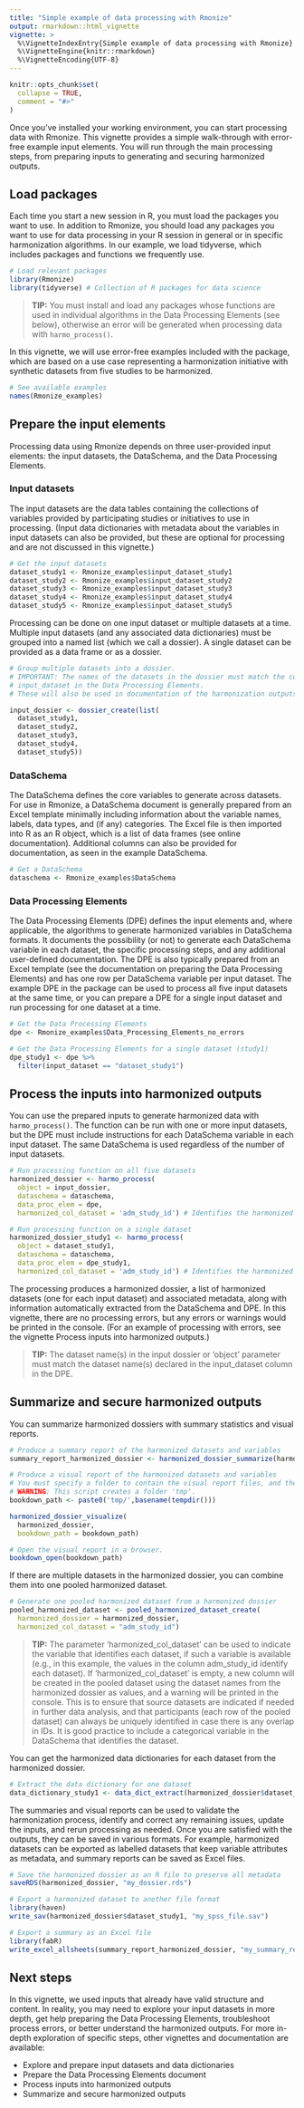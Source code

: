 ```yaml
---
title: "Simple example of data processing with Rmonize"
output: rmarkdown::html_vignette
vignette: >
  %\VignetteIndexEntry{Simple example of data processing with Rmonize}
  %\VignetteEngine{knitr::rmarkdown}
  %\VignetteEncoding{UTF-8}
---
```


```r
knitr::opts_chunk$set(
  collapse = TRUE,
  comment = "#>"
)
```

Once you've installed your working environment, you can start processing data with Rmonize. This vignette provides a simple walk-through with error-free example input elements. You will run through the main processing steps, from preparing inputs to generating and securing harmonized outputs.

## Load packages

Each time you start a new session in R, you must load the packages you want to use. In addition to Rmonize, you should load any packages you want to use for data processing in your R session in general or in specific harmonization algorithms. In our example, we load tidyverse, which includes packages and functions we frequently use.

```r
# Load relevant packages
library(Rmonize)
library(tidyverse) # Collection of R packages for data science
```

> **TIP:** You must install and load any packages whose functions are used in individual algorithms in the Data Processing Elements (see below), otherwise an error will be generated when processing data with `harmo_process()`.

In this vignette, we will use error-free examples included with the package, which are based on a use case representing a harmonization initiative with synthetic datasets from five studies to be harmonized.

```r
# See available examples
names(Rmonize_examples)
```

## Prepare the input elements

Processing data using Rmonize depends on three user-provided input elements: the input datasets, the DataSchema, and the Data Processing Elements.

### Input datasets

The input datasets are the data tables containing the collections of variables provided by participating studies or initiatives to use in processing. (Input data dictionaries with metadata about the variables in input datasets can also be provided, but these are optional for processing and are not discussed in this vignette.)

```r
# Get the input datasets
dataset_study1 <- Rmonize_examples$input_dataset_study1
dataset_study2 <- Rmonize_examples$input_dataset_study2
dataset_study3 <- Rmonize_examples$input_dataset_study3
dataset_study4 <- Rmonize_examples$input_dataset_study4
dataset_study5 <- Rmonize_examples$input_dataset_study5
```

Processing can be done on one input dataset or multiple datasets at a time. Multiple input datasets (and any associated data dictionaries) must be grouped into a named list (which we call a dossier). A single dataset can be provided as a data frame or as a dossier.

```r
# Group multiple datasets into a dossier.
# IMPORTANT: The names of the datasets in the dossier must match the column
# input_dataset in the Data Processing Elements.
# These will also be used in documentation of the harmonization outputs.

input_dossier <- dossier_create(list(
  dataset_study1,
  dataset_study2,
  dataset_study3,
  dataset_study4,
  dataset_study5))
```

### DataSchema

The DataSchema defines the core variables to generate across datasets. For use in Rmonize, a DataSchema document is generally prepared from an Excel template minimally including information about the variable names, labels, data types, and (if any) categories. The Excel file is then imported into R as an R object, which is a list of data frames (see online documentation). Additional columns can also be provided for documentation, as seen in the example DataSchema.

```r
# Get a DataSchema
dataschema <- Rmonize_examples$DataSchema
```

### Data Processing Elements

The Data Processing Elements (DPE) defines the input elements and, where applicable, the algorithms to generate harmonized variables in DataSchema formats. It documents the possibility (or not) to generate each DataSchema variable in each dataset, the specific processing steps, and any additional user-defined documentation. The DPE is also typically prepared from an Excel template (see the documentation on preparing the Data Processing Elements) and has one row per DataSchema variable per input dataset. The example DPE in the package can be used to process all five input datasets at the same time, or you can prepare a DPE for a single input dataset and run processing for one dataset at a time.

```r
# Get the Data Processing Elements
dpe <- Rmonize_examples$Data_Processing_Elements_no_errors

# Get the Data Processing Elements for a single dataset (study1)
dpe_study1 <- dpe %>%
  filter(input_dataset == "dataset_study1")
```

## Process the inputs into harmonized outputs

You can use the prepared inputs to generate harmonized data with `harmo_process()`. The function can be run with one or more input datasets, but the DPE must include instructions for each DataSchema variable in each input dataset. The same DataSchema is used regardless of the number of input datasets.

```r
# Run processing function on all five datasets
harmonized_dossier <- harmo_process(
  object = input_dossier,
  dataschema = dataschema,
  data_proc_elem = dpe,
  harmonized_col_dataset = 'adm_study_id') # Identifies the harmonized variable to use as dataset identifiers

# Run processing function on a single dataset
harmonized_dossier_study1 <- harmo_process(
  object = dataset_study1,
  dataschema = dataschema,
  data_proc_elem = dpe_study1,
  harmonized_col_dataset = 'adm_study_id') # Identifies the harmonized variable to use as dataset identifiers
```

The processing produces a harmonized dossier, a list of harmonized datasets (one for each input dataset) and associated metadata, along with information automatically extracted from the DataSchema and DPE. In this vignette, there are no processing errors, but any errors or warnings would be printed in the console. (For an example of processing with errors, see the vignette Process inputs into harmonized outputs.)

> **TIP:** The dataset name(s) in the input dossier or 'object' parameter must match the dataset name(s) declared in the input_dataset column in the DPE.

## Summarize and secure harmonized outputs

You can summarize harmonized dossiers with summary statistics and visual reports.

```r
# Produce a summary report of the harmonized datasets and variables
summary_report_harmonized_dossier <- harmonized_dossier_summarize(harmonized_dossier)

# Produce a visual report of the harmonized datasets and variables
# You must specify a folder to contain the visual report files, and the folder name must not already exist.
# WARNING: This script creates a folder 'tmp'.
bookdown_path <- paste0('tmp/',basename(tempdir()))

harmonized_dossier_visualize(
  harmonized_dossier,
  bookdown_path = bookdown_path)

# Open the visual report in a browser.
bookdown_open(bookdown_path)
```

If there are multiple datasets in the harmonized dossier, you can combine them into one pooled harmonized dataset.

```r
# Generate one pooled harmonized dataset from a harmonized dossier
pooled_harmonized_dataset <- pooled_harmonized_dataset_create(
  harmonized_dossier = harmonized_dossier,
  harmonized_col_dataset = "adm_study_id")
```

> **TIP:** The parameter 'harmonized_col_dataset' can be used to indicate the variable that identifies each dataset, if such a variable is available (e.g., in this example, the values in the column adm_study_id identify each dataset). If 'harmonized_col_dataset' is empty, a new column will be created in the pooled dataset using the dataset names from the harmonized dossier as values, and a warning will be printed in the console. This is to ensure that source datasets are indicated if needed in further data analysis, and that participants (each row of the pooled dataset) can always be uniquely identified in case there is any overlap in IDs. It is good practice to include a categorical variable in the DataSchema that identifies the dataset.

You can get the harmonized data dictionaries for each dataset from the harmonized dossier.

```r
# Extract the data dictionary for one dataset
data_dictionary_study1 <- data_dict_extract(harmonized_dossier$dataset_study1)
```

The summaries and visual reports can be used to validate the harmonization process, identify and correct any remaining issues, update the inputs, and rerun processing as needed. Once you are satisfied with the outputs, they can be saved in various formats. For example, harmonized datasets can be exported as labelled datasets that keep variable attributes as metadata, and summary reports can be saved as Excel files.

```r
# Save the harmonized dossier as an R file to preserve all metadata
saveRDS(harmonized_dossier, "my_dossier.rds")

# Export a harmonized dataset to another file format
library(haven)
write_sav(harmonized_dossier$dataset_study1, "my_spss_file.sav")

# Export a summary as an Excel file
library(fabR)
write_excel_allsheets(summary_report_harmonized_dossier, "my_summary_report.xlsx")
```

## Next steps

In this vignette, we used inputs that already have valid structure and content. In reality, you may need to explore your input datasets in more depth, get help preparing the Data Processing Elements, troubleshoot process errors, or better understand the harmonized outputs. For more in-depth exploration of specific steps, other vignettes and documentation are available:

- Explore and prepare input datasets and data dictionaries
- Prepare the Data Processing Elements document
- Process inputs into harmonized outputs
- Summarize and secure harmonized outputs

